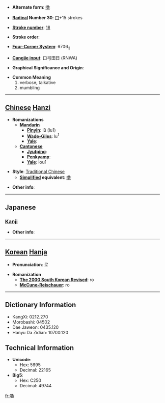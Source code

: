 * '''Alternate form''': [[噜]]

* '''[[Wiktionary:Chinese radical index| Radical]] Number 30''': [[Wiktionary:Chinese radical index 口|口]]+15 strokes

* '''[[Wiktionary:Chinese total strokes index|Stroke number]]''': [[Wiktionary:Chinese total strokes index 18|18]]

* '''Stroke order''': 

* '''[[Wiktionary:Chinese four corner index|Four-Corner System]]''': 6706<sub>3</sub>

* '''[[Wiktionary:Chinese Cangjie index|Cangjie input]]''': 口弓田日 (RNWA)

* '''Graphical Significance and Origin''': 

* '''Common Meaning'''
*#verbose, talkative
*# mumbling


----

== [[Chinese]] [[Hanzi]] ==

* '''Romanizations'''
** '''[[Mandarin]]'''
*** '''[[Pinyin]]''': lū (lu1)
*** '''[[Wade-Giles]]''': lu<sup>1</sup>
*** '''[[Yale]]''': 
** '''[[Cantonese]]'''
*** '''[[Jyutping]]''':
*** '''[[Penkyamp]]''': 
*** '''[[Yale]]''': lou1

* '''Style''': [[Traditional Chinese]] 
** '''[[Simplified Chinese|Simplified]] equivalent''': [[噜]]

* '''Other info''': 

----

==Japanese==
===[[Kanji]]===
{{kanji|on readings=[[ろ]] (ro)|kun readings=[[かたる]] (kataru), [[へつらう]] (hetsurau)}}

* '''Other info''':  

----

== [[Korean]] [[Hanja]] ==

* '''Pronunciation''': 로

* '''Romanization'''
** '''[[The 2000 South Korean Revised Romanization|The 2000 South Korean Revised]]''': ro
** '''[[McCune-Reischauer]]''': ro

----

== Dictionary Information ==

* KangXi: 0212.270
* Morobashi: 04502
* Dae Jaweon: 0435.120
* Hanyu Da Zidian: 10700.120

== Technical Information ==

* '''Unicode''':
** Hex: 5695
** Decimal: 22165
* '''Big5''':
** Hex: C250
** Decimal: 49744

[[fr:嚕]]